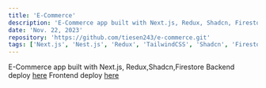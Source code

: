 ```yaml
---
title: 'E-Commerce'
description: 'E-Commerce app built with Next.js, Redux, Shadcn, Firestore'
date: 'Nov. 22, 2023'
repository: 'https://github.com/tiesen243/e-commerce.git'
tags: ['Next.js', 'Nest.js', 'Redux', 'TailwindCSS', 'Shadcn', 'Firestore']
---
```


E-Commerce app built with Next.js, Redux,Shadcn,Firestore
Backend deploy [here](https://yuki-api.vercel.app/api-docs)
Frontend deploy [here](https://yukinu.vercel.app/)
